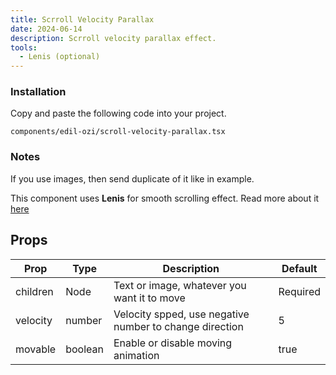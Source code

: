 ```yaml
---
title: Scrroll Velocity Parallax
date: 2024-06-14
description: Scrroll velocity parallax effect.
tools:
  - Lenis (optional)
---
```


<ComponentPreview name="scroll-velocity-parallax-demo" />

<Steps>

### Installation

Copy and paste the following code into your project.

```text
components/edil-ozi/scroll-velocity-parallax.tsx
```

<ComponentSource name="scroll-velocity-parallax" />

</Steps>

### Notes

If you use images, then send duplicate of it like in example.

This component uses **Lenis** for smooth scrolling effect. Read more about it [here](https://github.com/darkroomengineering/lenis/blob/main/packages/react/README.md)

## Props

| Prop      | Type   | Description                                  | Default |
| --------- | ------ | -------------------------------------------- | ------- |
| children  | Node   | Text or image, whatever you want it to move  | Required|
| velocity  | number | Velocity spped, use negative number to change direction  | 5 |
| movable   | boolean| Enable or disable moving animation           | true    |
